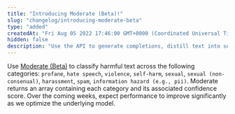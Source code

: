 ```yaml
---
title: "Introducing Moderate (Beta)!"
slug: "changelog/introducing-moderate-beta"
type: "added"
createdAt: "Fri Aug 05 2022 17:46:00 GMT+0000 (Coordinated Universal Time)"
hidden: false
description: "Use the API to generate completions, distill text into semantically meaningful vectors, and more. Get state-of-the-art natural language processing without the need for expensive supercomputing infrastructure."
---
```

Use [Moderate (Beta)](/moderate-reference) to classify harmful text across the following categories: `profane`, `hate speech`, `violence`, `self-harm`, `sexual`, `sexual (non-consenual)`, `harassment`, `spam`, `information hazard (e.g., pii)`. Moderate returns an array containing each category and its associated confidence score. Over the coming weeks, expect performance to improve significantly as we optimize the underlying model.

